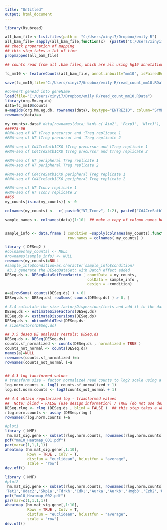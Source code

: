 ```yaml
---
title: "Untitled"
output: html_document
---
```

```r
library(Rsubread)

all_bam_file <-list.files(path =  "C:/Users/xinyi7/Dropbox/emily R")
all_bam_file= sapply(all_bam_file,function(x)  {paste0("C:/Users/xinyi7/Dropbox/emily R/",x)})
## check proporation of mapping
## this step takes a lot of time
propmapped(all_bam_file)

## counts read from all .bam files, which are all using hg19 annotation (same as the reference genome when alignment)

fc_mm10 <- featureCounts(all_bam_file, annot.inbuilt="mm10", isPairedEnd=FALSE)

save(fc_mm10,file="C:/Users/xinyi7/Dropbox/emily R/read_count_mm10.RData")

```


```r
#Convert geneId into geneName
load(file="C:/Users/xinyi7/Dropbox/emily R/read_count_mm10.RData")
library(org.Mm.eg.db)
data=fc_mm10$counts
a=mapIds(org.Mm.eg.db, rownames(data), keytype="ENTREZID", column="SYMBOL", multiVals = "first")
rownames(data)=a
```


```r
my_counts<-data# data[rownames(data) %in% c('Aim2', 'Foxp3', 'Nlrc3'), ]
####75-66
#RNA-seq of WT tTreg precursor and tTreg replicate 1
#RNA-seq of WT tTreg precursor and tTreg replicate 2

#RNA-seq of Cd4CreSatb1CKO tTreg precursor and tTreg replicate 1
#RNA-seq of Cd4CreSatb1CKO tTreg precursor and tTreg replicate 2

#RNA-seq of WT peripheral Treg replicate 1
#RNA-seq of WT peripheral Treg replicate 2

#RNA-seq of Cd4CreSatb1CKO peripheral Treg replicate 1
#RNA-seq of Cd4CreSatb1CKO peripheral Treg replicate 2

#RNA-seq of WT Tconv replicate 1
#RNA-seq of WT Tconv replicate 2
##66
my_counts[is.na(my_counts)] <- 0

colnames(my_counts) <-  c( paste0("WT_Tconv", 1:2), paste0("Cd4CreSatb1CKO_peripheral_Treg", 1:2), paste0("WT_peripheral_Treg", 1:2),  paste0("  Cd4CreSatb1CKO_tTreg_precursor_and_tTreg", 1:2),paste0(" WT_tTreg_precursor_and_tTreg", 1:2))

sample_names <- colnames(data)[1:10]  ## make a copy of colomn names before renaming them 


sample_info <- data.frame ( condition =sapply(colnames(my_counts),function(x) substr(x,1,(nchar(x)-1))),
                            row.names = colnames( my_counts) )
```

```r
library ( DESeq2 )
#colnames(my_counts) <- NULL
#rownames(sample_info) <- NULL
rownames(my_counts)=NULL
#sample_info$condition=as.character(sample_info$condition)
 #3.1 generate the DESeqDataSet: with Batch effect added 
DESeq.ds <- DESeqDataSetFromMatrix ( countData = my_counts,
                                     colData = sample_info ,
                                     design = ~condition)

a=a[rowSums( counts(DESeq.ds) ) > 0]
DESeq.ds <- DESeq.ds[ rowSums( counts(DESeq.ds) ) > 0, ]

# 3.4 calculate the size factor/Dispersions/tests and add it to the data set
DESeq.ds <- estimateSizeFactors(DESeq.ds)
DESeq.ds <- estimateDispersions(DESeq.ds)
DESeq.ds <- nbinomWaldTest(DESeq.ds)
# sizeFactors(DESeq.ds)

## 3.5 deseq DE analysis restuls: DESeq.ds   
DESeq.ds <- DESeq(DESeq.ds)
counts.sf_normalized <- counts(DESeq.ds , normalized = TRUE ) 
counts_not_normal <- counts(DESeq.ds)
names(a)=NULL
rownames(counts.sf_normalized )=a
rownames(counts_not_normal )=a


## 4.3 log tansformed values  
# transform size - factor normalized read counts to log2 scale using a pseudocount of 1
log.norm.counts <- log2( counts.sf_normalized + 1) 
log.not.norm.counts <- log2(counts_not_normal + 1)

## 4.4 obtain regularized log - transformed values
##  Note: blind = FALSE (use design information) / TRUE (do not use design information) ... 
DESeq.rlog <- rlog (DESeq.ds , blind = FALSE )  ## this step takes a while ... 
rlog.norm.counts <- assay (DESeq.rlog )
rownames(rlog.norm.counts )=a
```


```r
#plot1
library ( NMF)
 hm.mat_sig.gene <- subset(rlog.norm.counts, rownames(rlog.norm.counts) %in% c('Aim2', 'Foxp3', 'Nlrc3', 'Foxo1', 'Tgfb1', 'Ifng', 'Il10', 'Il17a', 'Il4', 'p65', 'Rel', 'Rela'))  ## rlog.norm.counts[ sig.gene , ]
pdf("mm10_Heatmap_001.pdf")
par(mar=c(1,1,1,1))
aheatmap (hm.mat_sig.gene[,1:10],
          Rowv = TRUE , Colv = T,
          distfun = "euclidean", hclustfun = "average",
          scale = "row") 
dev.off()

```



```r
library ( NMF)
#plot2
 hm.mat_sig.gene <- subset(rlog.norm.counts, rownames(rlog.norm.counts) %in% c('Kdm6b','Kdm5b','Satb1',
'Tet1','Hdac2','Skp1a','Tdrkh','Cdk1','Aurka','Aurkb','Hmgb3','Ezh2','Uhrf1'))  ## rlog.norm.counts[ sig.gene , ]
pdf("mm10_Heatmap_002.pdf")
par(mar=c(1,1,1,1))
aheatmap (hm.mat_sig.gene[,1:10],
          Rowv = TRUE , Colv = T,
          distfun = "euclidean", hclustfun = "average",
          scale = "row") 
dev.off()

```
